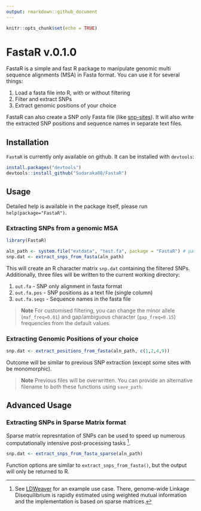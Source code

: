 ```yaml
---
output: rmarkdown::github_document
---
```


```r
knitr::opts_chunk$set(echo = TRUE)
```

# FastaR v.0.1.0
FastaR is a simple and fast R package to manipulate genomic multi sequence alignments (MSA) in Fasta format. You can use it for several things:

1.    Load a fasta file into R, with or without filtering
2.    Filter and extract SNPs
3.    Extract genomic positions of your choice 

FastaR can also create a SNP only Fasta file (like [snp-sites](http://sanger-pathogens.github.io/snp-sites/)). It will also write the extracted SNP positions and sequence names in separate text files.

## Installation

`FastaR` is currently only available on github. It can be installed with `devtools`:

```r
install.packages("devtools")
devtools::install_github("Sudaraka88/FastaR")
```

## Usage
Detailed help is available in the package itself, please run `help(package="FastaR")`.

### Extracting SNPs from a genomic MSA
```r
library(FastaR)

aln_path <- system.file("extdata", "test.fa", package = "FastaR") # path to toy alignment 
snp.dat <- extract_snps_from_fasta(aln_path)
```
This will create an R character matrix `snp.dat` containing the filtered SNPs. Additionally, three files will be written to the current working directory:

  1.    `out.fa` - SNP only alignment in fasta format
  2.    `out.fa.pos` - SNP positions as a text file (single column)
  3.    `out.fa.seqs` - Sequence names in the fasta file
  
>**Note** For customised filtering, you can change the minor allele (`maf_freq=0.01`) and gap/ambiguous character (`gap_freq=0.15`) frequencies from the default values.

### Extracting Genomic Positions of your choice
```r
snp.dat <- extract_positions_from_fasta(aln_path, c(1,2,4,9))
```
Outcome will be similar to previous SNP extraction (except some sites with be monomorphic).

>**Note** Previous files will be overwritten. You can provide an alternative filename to both these functions using `save_path`.

## Advanced Usage
### Extracting SNPs in Sparse Matrix format
Sparse matrix represntation of SNPs can be used to speed up numerous computationally intensive post-processing tasks ^[See [LDWeaver](https://github.com/Sudaraka88/LDWeaver/blob/main/R/computePairwiseMI.R) for an example use case. There, genome-wide Linkage Disequilibrium is rapidly estimated using weighted mutual information and the implementation is based on sparse matrices.].
```r
snp.dat <- extract_snps_from_fasta_sparse(aln_path)
```
Function options are similar to `extract_snps_from_fasta()`, but the output will only be returned to R. 




